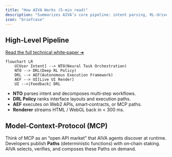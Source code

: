 ```yaml
---
title: "How AIVA Works (5‑min read)"
description: "Summarizes AIVA’s core pipeline: intent parsing, RL-driven execution, and live UI rendering."
icon: "briefcase"
---
```


## High‑Level Pipeline

[Read the full technical white‑paper ➜](https://aivai.xyz/whitepaper)

```mermaid
flowchart LR
    U[User Intent] --> NTO(Neural Task Orchestration)
    NTO --> DRL(Deep RL Policy)
    DRL --> AEF(Autonomous Execution Framework)
    AEF --> UI[Live UI Render]
    UI -->|Feedback| DRL
```

- **NTO** parses intent and decomposes multi‑step workflows.
- **DRL Policy** ranks interface layouts and execution paths.
- **AEF** executes on Web2 APIs, smart‑contracts, or MCP paths.
- **Renderer** streams HTML / WebGL back in \< 300 ms.

## Model‑Context‑Protocol (MCP)

Think of MCP as an “open API market” that AIVA agents discover at runtime. Developers publish **Paths** (deterministic functions) with on‑chain staking. AIVA selects, verifies, and composes these Paths on demand.

<Card title="MCP Developer Program" icon="code" href="developer/mcp-developer-program" cta="MCP program for developers to build, stake, and earn from AI Paths">
  
</Card>